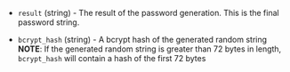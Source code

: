 <!-- Code generated from the comments of the DatasourceOutput struct in datasource/password/data.go; DO NOT EDIT MANUALLY -->

- `result` (string) - The result of the password generation. This is the final password string.

- `bcrypt_hash` (string) - A bcrypt hash of the generated random string
  **NOTE**: If the generated random string is greater than 72 bytes in length,
  `bcrypt_hash` will contain a hash of the first 72 bytes

<!-- End of code generated from the comments of the DatasourceOutput struct in datasource/password/data.go; -->
